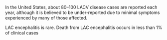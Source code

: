 In the United States, about 80–100 LACV disease cases are reported each year, although it is believed to be under-reported due to minimal symptoms experienced by many of those affected. 

LAC encephalitis is rare. Death from LAC encephalitis occurs in less than 1% of clinical cases

